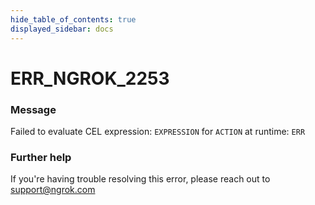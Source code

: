 ```yaml
---
hide_table_of_contents: true
displayed_sidebar: docs
---
```



# ERR_NGROK_2253

### Message

Failed to evaluate CEL expression: `EXPRESSION` for `ACTION` at runtime: `ERR`

<ErrorDetails error="err_ngrok_2253" />

### Further help

If you're having trouble resolving this error, please reach out to [support@ngrok.com](mailto:support@ngrok.com?subject=Help%20with%20ERR_NGROK_2253)
